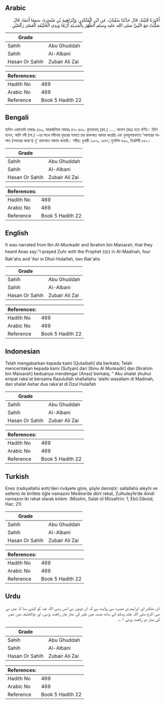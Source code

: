 ## Arabic


<div dir="rtl" lang="ar" style={{fontSize:'larger',backgroundColor:'#f8f9fa',padding:20}}>
أَخْبَرَنَا قُتَيْبَةُ، قَالَ حَدَّثَنَا سُفْيَانُ، عَنِ ابْنِ الْمُنْكَدِرِ، وَإِبْرَاهِيمَ بْنِ مَيْسَرَةَ، سَمِعَا أَنَسًا، قَالَ صَلَّيْتُ مَعَ النَّبِيِّ صلى الله عليه وسلم الظُّهْرَ بِالْمَدِينَةِ أَرْبَعًا وَبِذِي الْحُلَيْفَةِ الْعَصْرَ رَكْعَتَيْنِ ‏.‏
</div>
<div style={{backgroundColor:'#f8f9fa',padding:20, marginBottom: 10}}><table> <thead> <tr> <th>Grade</th> <th></th> </tr> </thead> <tbody> <tr><td>Sahih</td><td>Abu Ghuddah</td></tr><tr><td>Sahih</td><td>Al-Albani</td></tr><tr><td>Hasan Or Sahih</td><td>Zubair Ali Zai</td></tr></tbody></table><table> <thead> <tr> <th>References:</th> <th></th> </tr> </thead> <tbody><tr><td>Hadith No</td><td>469</td></tr><tr><td>Arabic No</td><td>469</td></tr><tr><td>Reference</td><td>Book 5 Hadith 22</td></tr></tbody></table></div>

## Bengali


<div dir="ltr" lang="bn" style={{fontSize:'larger',backgroundColor:'#f8f9fa',padding:20}}>
হাদিস একাডেমি নাম্বারঃ ৪৬৯, আন্তর্জাতিক নাম্বারঃ ৪৭০ ৪৬৯. কুতায়বাহ্ (রহ.) ..... আনাস (রাঃ) হতে বর্ণিত। তিনি বলেন, আমি নবী (সা.) -এর সাথে মদীনায় যুহরের সালাত চার রাকআত আদায় করেছি এবং যুলহুলায়ফাতে ‘আসরের সালাত (সফরের কারণে) দু' রাকআত আদায় করেছি। সহীহ: বুখারী ১০৮৯, ১৫৪৭; মুসলিম ৬৯০, তিরমিযী ৫৫২।
</div>
<div style={{backgroundColor:'#f8f9fa',padding:20, marginBottom: 10}}><table> <thead> <tr> <th>Grade</th> <th></th> </tr> </thead> <tbody> <tr><td>Sahih</td><td>Abu Ghuddah</td></tr><tr><td>Sahih</td><td>Al-Albani</td></tr><tr><td>Hasan Or Sahih</td><td>Zubair Ali Zai</td></tr></tbody></table><table> <thead> <tr> <th>References:</th> <th></th> </tr> </thead> <tbody><tr><td>Hadith No</td><td>469</td></tr><tr><td>Arabic No</td><td>469</td></tr><tr><td>Reference</td><td>Book 5 Hadith 22</td></tr></tbody></table></div>

## English


<div dir="ltr" lang="en" style={{fontSize:'larger',backgroundColor:'#f8f9fa',padding:20}}>
It was narrated from Ibn Al-Munkadir and Ibrahim bin Maisarah, that they heard Anas say:"I prayed Zuhr with the Prophet (ﷺ) in Al-Madinah, four Rak'ahs and 'Asr in Dhul-Hulaifah, two Rak'ahs
</div>
<div style={{backgroundColor:'#f8f9fa',padding:20, marginBottom: 10}}><table> <thead> <tr> <th>Grade</th> <th></th> </tr> </thead> <tbody> <tr><td>Sahih</td><td>Abu Ghuddah</td></tr><tr><td>Sahih</td><td>Al-Albani</td></tr><tr><td>Hasan Or Sahih</td><td>Zubair Ali Zai</td></tr></tbody></table><table> <thead> <tr> <th>References:</th> <th></th> </tr> </thead> <tbody><tr><td>Hadith No</td><td>469</td></tr><tr><td>Arabic No</td><td>469</td></tr><tr><td>Reference</td><td>Book 5 Hadith 22</td></tr></tbody></table></div>

## Indonesian


<div dir="ltr" lang="id" style={{fontSize:'larger',backgroundColor:'#f8f9fa',padding:20}}>
Telah mengabarkan kepada kami [Qutaibah] dia berkata; Telah menceritakan kepada kami [Sufyan] dari [Ibnu Al Munkadir] dan [Ibrahim bin Maisarah] keduanya mendengar [Anas] berkata; " Aku shalat zhuhur empat raka'at bersama Rasulullah shallallahu 'alaihi wasallam di Madinah, dan shalat Ashar dua raka'at di Dzul Hulaifah
</div>
<div style={{backgroundColor:'#f8f9fa',padding:20, marginBottom: 10}}><table> <thead> <tr> <th>Grade</th> <th></th> </tr> </thead> <tbody> <tr><td>Sahih</td><td>Abu Ghuddah</td></tr><tr><td>Sahih</td><td>Al-Albani</td></tr><tr><td>Hasan Or Sahih</td><td>Zubair Ali Zai</td></tr></tbody></table><table> <thead> <tr> <th>References:</th> <th></th> </tr> </thead> <tbody><tr><td>Hadith No</td><td>469</td></tr><tr><td>Arabic No</td><td>469</td></tr><tr><td>Reference</td><td>Book 5 Hadith 22</td></tr></tbody></table></div>

## Turkish


<div dir="ltr" lang="tr" style={{fontSize:'larger',backgroundColor:'#f8f9fa',padding:20}}>
Enes (radıyallahü anh)’den rivâyete göre, şöyle demiştir: sallallahü aleyhi ve sellem) ile birlikte öğle namazını Medine’de dört rekat, Zulhuleyfe’de ikindi namazını iki rekat olarak kıldım. (Müslim, Salat-ül Müsafirin: 1; Ebû Dâvûd, Hac: 21)
</div>
<div style={{backgroundColor:'#f8f9fa',padding:20, marginBottom: 10}}><table> <thead> <tr> <th>Grade</th> <th></th> </tr> </thead> <tbody> <tr><td>Sahih</td><td>Abu Ghuddah</td></tr><tr><td>Sahih</td><td>Al-Albani</td></tr><tr><td>Hasan Or Sahih</td><td>Zubair Ali Zai</td></tr></tbody></table><table> <thead> <tr> <th>References:</th> <th></th> </tr> </thead> <tbody><tr><td>Hadith No</td><td>469</td></tr><tr><td>Arabic No</td><td>469</td></tr><tr><td>Reference</td><td>Book 5 Hadith 22</td></tr></tbody></table></div>

## Urdu


<div dir="rtl" lang="ur" style={{fontSize:'larger',backgroundColor:'#f8f9fa',padding:20}}>
ابن منکدر اور ابراہیم بن میسرہ سے روایت ہے کہ ان دونوں نے انس رضی اللہ عنہ کو کہتے سنا کہ میں نے نبی اکرم صلی اللہ علیہ وسلم کے ساتھ مدینہ میں ظہر کی نماز چار رکعت پڑھی، اور ذوالحلیفہ میں عصر کی نماز دو رکعت پڑھی ۱؎۔
</div>
<div style={{backgroundColor:'#f8f9fa',padding:20, marginBottom: 10}}><table> <thead> <tr> <th>Grade</th> <th></th> </tr> </thead> <tbody> <tr><td>Sahih</td><td>Abu Ghuddah</td></tr><tr><td>Sahih</td><td>Al-Albani</td></tr><tr><td>Hasan Or Sahih</td><td>Zubair Ali Zai</td></tr></tbody></table><table> <thead> <tr> <th>References:</th> <th></th> </tr> </thead> <tbody><tr><td>Hadith No</td><td>469</td></tr><tr><td>Arabic No</td><td>469</td></tr><tr><td>Reference</td><td>Book 5 Hadith 22</td></tr></tbody></table></div>